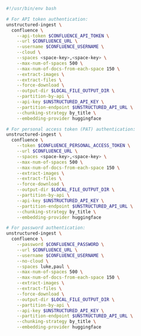 ```bash CLI
#!/usr/bin/env bash

# For API token authentication:
unstructured-ingest \
  confluence \
    --api-token $CONFLUENCE_API_TOKEN \
    --url $CONFLUENCE_URL \
    --username $CONFLUENCE_USERNAME \
    --cloud \
    --spaces <space-key>,<space-key> \
    --max-num-of-spaces 500 \
    --max-num-of-docs-from-each-space 150 \
    --extract-images \
    --extract-files \
    --force-download \
    --output-dir $LOCAL_FILE_OUTPUT_DIR \
    --partition-by-api \
    --api-key $UNSTRUCTURED_API_KEY \
    --partition-endpoint $UNSTRUCTURED_API_URL \
    --chunking-strategy by_title \
    --embedding-provider huggingface

# For personal access token (PAT) authentication:
unstructured-ingest \
  confluence \
    --token $CONFLUENCE_PERSONAL_ACCESS_TOKEN \
    --url $CONFLUENCE_URL \
    --spaces <space-key>,<space-key> \
    --max-num-of-spaces 500 \
    --max-num-of-docs-from-each-space 150 \
    --extract-images \
    --extract-files \
    --force-download \
    --output-dir $LOCAL_FILE_OUTPUT_DIR \
    --partition-by-api \
    --api-key $UNSTRUCTURED_API_KEY \
    --partition-endpoint $UNSTRUCTURED_API_URL \
    --chunking-strategy by_title \
    --embedding-provider huggingface

# For password authentication:
unstructured-ingest \
  confluence \
    --password $CONFLUENCE_PASSWORD \
    --url $CONFLUENCE_URL \
    --username $CONFLUENCE_USERNAME \
    --no-cloud \
    --spaces luke,paul \
    --max-num-of-spaces 500 \
    --max-num-of-docs-from-each-space 150 \
    --extract-images \
    --extract-files \
    --force-download \
    --output-dir $LOCAL_FILE_OUTPUT_DIR \
    --partition-by-api \
    --api-key $UNSTRUCTURED_API_KEY \
    --partition-endpoint $UNSTRUCTURED_API_URL \
    --chunking-strategy by_title \
    --embedding-provider huggingface
```